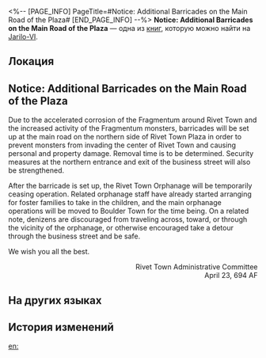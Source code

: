 <%-- [PAGE_INFO]
PageTitle=#Notice: Additional Barricades on the Main Road of the Plaza#
[END_PAGE_INFO] --%>
{{Дополнить}}
{{Книга Инфобокс
|id           = 091
|partIds      = 190216
|Название     = 
|Изображение  = Предмет Записи.png
|Мир          = Jarilo-VI
|Томов        = 1
|Автор        = <!--нужно добавить-->
|Описание     = A notice posted to warn residents of hazards right before Rivet Town fell. Judging from the outcome, this action had accomplished very little.
|Том1         = {{tx}}
|Источник1    = {{tx|Отсутствует источник}}
|Персонажи    = 
|Фракции      = 
}}
'''Notice: Additional Barricades on the Main Road of the Plaza''' — одна из [[Книги|книг]], которую можно найти на [[Jarilo-VI]].

==Локация==
{{Отметка карты|<!--название карты-->|<!--id отметки-->}}

==Notice: Additional Barricades on the Main Road of the Plaza==
<div align="center">{{Размер|+2|Notice: Additional Barricades on the Main Road of the Plaza}}</div>

Due to the accelerated corrosion of the Fragmentum around Rivet Town and the increased activity of the Fragmentum monsters, barricades will be set up at the main road on the northern side of Rivet Town Plaza in order to prevent monsters from invading the center of Rivet Town and causing personal and property damage. Removal time is to be determined. Security measures at the northern entrance and exit of the business street will also be strengthened.

After the barricade is set up, the Rivet Town Orphanage will be temporarily ceasing operation. Related orphanage staff have already started arranging for foster families to take in the children, and the main orphanage operations will be moved to Boulder Town for the time being. On a related note, denizens are discouraged from traveling across, toward, or through the vicinity of the orphanage, or otherwise encouraged take a detour through the business street and be safe.

We wish you all the best.

<div align="right">Rivet Town Administrative Committee<br />
April 23, 694 AF</div>

==На других языках==
{{На других языках
|en   = Notice: Additional Barricades on the Main Road of the Plaza
|zhs  = 在广场干道增设路障的通知
|zht  = 在廣場幹道增設路障的通知
|ja   = 広場の幹線道路にバリケードを増設する通知
|ko   = 광장 도로 바리케이드 설치 알림
|es   = Aviso sobre el levantamiento de barricadas en la vía principal de la plaza
|fr   = Notification&nbsp;: barricades supplémentaires sur la route principale de la place
|ru   = Уведомление о дополнительных заграждениях на главной дороге
|th   = ประกาศการเพิ่มสิ่งกีดขวางบนถนนหลักของจัตุรัส
|vi   = Thông Báo Lập Rào Chắn Trên Đường Chính Quảng Trường
|de   = Hinweis auf zusätzliche Barrikaden auf der Hauptstraße des Platzes
|id   = Pemberitahuan Penambahan Penghalang di Jalan Utama Plaza
|pt   = Aviso: Barricadas Adicionais na Estrada Principal da Praça
}}

==История изменений==
{{История изменений|3.5}}

[[en:]]
